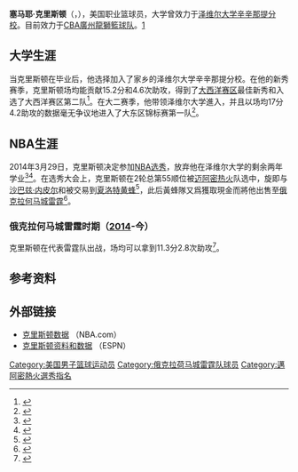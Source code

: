 {{noteTA|G1=NBA}}
{{Infobox basketball biography
| name            = 塞马耶·克里斯顿
| image           = 
| image_size      = 150px
| caption         = 
| number          = 6
| position        = [[控球后卫|控球后卫]]
| height_ft       = 6
| height_in       = 3
| weight_lb       = 190
| league          = [[NBA|NBA]]
| team            = 俄克拉何马城雷霆
| team_link       = 
| birth_date      = {{birth date and age|1992|11|1|mf=y}}
| birth_place     = {{USA}}[[俄亥俄州|俄亥俄州]][[辛辛那提|辛辛那提]]
| nationality     = {{USA}}
| high_school     = {{link-en|文顿-伍兹高中|Winton Woods High School}}<br/>（俄亥俄州辛辛那提）<br/>{{link-en|布鲁斯特预科学院|Brewster Academy}}<br/>（[[新罕布什尔州|新罕布什尔州]]{{link-en|沃尔夫波罗|Wolfeboro, New Hampshire}}）
| college         = [[泽维尔大学辛辛那提分校|泽维尔大学辛辛那提分校]]（2012–2014）
| draft_year      = 2014
| draft_round     = 2
| draft_pick      = 55
| draft_team      = [[迈阿密热火|迈阿密热火]]
| career_start    = 2014
| years1 = {{nbay|2014|start}}
| team1 = [[俄克拉何马城雷霆|俄克拉何马城雷霆]]
| years2 = {{nbay|2017|start}}
| team2 = [[龍獅籃球俱樂部|龍獅籃球俱樂部]]
| highlights      = 
* [[NCAA|NCAA]]{{link-en|大东区锦标赛|Big East Conference}}第一队 (2014)
* {{link-en|大西洋十校聯盟|Atlantic 10 Conference}}第二队 (2013)
* 大西洋十校聯盟最佳新秀 (2013)
| medaltemplates =
}}

'''塞马耶·克里斯顿'''（{{lang-en|'''Semaj Christon'''}}，{{bd|1992年|11月1日}}），美国职业篮球员，大学曾效力于[[泽维尔大学辛辛那提分校|泽维尔大学辛辛那提分校]]。目前效力于[[中國男子籃球職業聯賽|CBA]][[龍獅籃球俱樂部|廣州龍獅籃球队]]。[http://www.longlions.com/index.php?c=article&id=772] {{Wayback|url=http://www.longlions.com/index.php?c=article&id=772 |date=20171209101556 }}

==大学生涯==
当克里斯顿在{{link-en|布鲁斯特预科学院|Brewster Academy}}毕业后，他选择加入了家乡的泽维尔大学辛辛那提分校。在他的新秀赛季，克里斯顿场均能贡献15.2分和4.6次助攻，得到了[[大西洋赛区|大西洋赛区]]最佳新秀和入选了大西洋赛区第二队<ref>{{cite web | last = Eisenberg | first = Jeff | title = Point guard Semaj Christon aims to lead retooled Xavier back to prominence | work = [[Yahoo!_Sports|Yahoo! Sports]] | date = October 23, 2013 | url = http://sports.yahoo.com/blogs/ncaab-the-dagger/point-guard-semaj-christon-aims-lead-retooled-xavier-202851112--ncaab.html | accessdate = May 14, 2014 | archive-date = 2020-11-12 | archive-url = https://web.archive.org/web/20201112031416/http://sports.yahoo.com/blogs/ncaab-the-dagger/point-guard-semaj-christon-aims-lead-retooled-xavier-202851112--ncaab.html | dead-url = no }}</ref>。在大二赛季，他带领泽维尔大学進入{{link-en|大东区锦标赛|Big East Conference}}，并且以场均17分4.2助攻的数据毫无争议地进入了大东区锦标赛第一队<ref>{{cite web | last = Russell | first = Shannon | title = Semaj Christon unanimous Big East first team pick | work = [[Cincinnati_Enquirer|Cincinnati Enquirer]] | date = March 9, 2014 | url = http://www.cincinnati.com/story/blogs/2014/03/09/semaj-christon-big-east-first-team/6231793/ | accessdate = May 14, 2014 | archive-date = 2019-12-06 | archive-url = https://web.archive.org/web/20191206131420/https://www.cincinnati.com/story/blogs/2014/03/09/semaj-christon-big-east-first-team/6231793/ | dead-url = no }}</ref>。

==NBA生涯==
2014年3月29日，克里斯顿决定参加[[2014年NBA選秀|NBA选秀]]，放弃他在泽维尔大学的剩余两年学业<ref>{{cite web | last = Giles | first = Matt | title = Xavier’s Semaj Christon bypasses final two years, declares for the 2014 draft | work = [[NBCSports.com|NBCSports.com]] | date = 2014-03-29 | url = http://collegebasketballtalk.nbcsports.com/2014/03/28/xaviers-semaj-christon-forgoes-eligibility-declares-for-the-2014-draft/ | accessdate = May 14, 2014 | archive-date = 2015-04-07 | archive-url = https://web.archive.org/web/20150407072250/http://collegebasketballtalk.nbcsports.com/2014/03/28/xaviers-semaj-christon-forgoes-eligibility-declares-for-the-2014-draft/ | dead-url = no }}</ref><ref>{{cite web| title =泽维尔大学二年级控卫克里斯顿将参选| work =[[虎扑体育|虎扑体育]]| date =2014-03-29| url =http://voice.hupu.com/nba/1657614.html| deadurl =yes| archiveurl =https://web.archive.org/web/20140913191958/http://voice.hupu.com/nba/1657614.html| archivedate =2014-09-13}}</ref>。在选秀大会上，克里斯顿在2轮总第55顺位被[[迈阿密热火|迈阿密热火]]队选中，旋即与[[沙巴兹·内皮尔|沙巴兹·内皮尔]]和{{link-en|P·J·海尔斯顿|P. J. Hairston}}被交易到[[夏洛特黃蜂_(NBA)|夏洛特黄蜂]]<ref>{{cite web| title =PJ-海尔斯顿，浪子回头金不换| work =[[虎扑体育|虎扑体育]]| date =2014-06-28| url =http://voice.hupu.com/nba/1714337.html| access-date =2014-09-13| archive-date =2017-03-08| archive-url =https://web.archive.org/web/20170308215926/http://voice.hupu.com/nba/1714337.html| dead-url =yes}}</ref>，此后黃蜂隊又爲獲取現金而將他出售至[[俄克拉何马城雷霆|俄克拉何马城雷霆]]<ref>{{cite web| title =黄蜂交易55号秀克里斯顿至雷霆| work =[[虎扑体育|虎扑体育]]| date =2014-06-28| url =http://voice.hupu.com/nba/1713732.html| access-date =2014-09-13| archive-date =2017-03-08| archive-url =https://web.archive.org/web/20170308140356/http://voice.hupu.com/nba/1713732.html| dead-url =yes}}</ref>。

===俄克拉何马城雷霆时期（[[2014-15_NBA賽季|2014]]-今）===
克里斯顿在{{link-en|2014年NBA夏季联赛|2014 NBA Summer League}}代表雷霆队出战，场均可以拿到11.3分2.8次助攻<ref>{{cite web| title=克里斯顿奥兰多夏季联赛数据| work=NBA.COM| date=2014-07-11| url=http://voice.hupu.com/nba/1714337.html| access-date=2014-09-13| archive-date=2017-03-08| archive-url=https://web.archive.org/web/20170308215926/http://voice.hupu.com/nba/1714337.html| dead-url=yes}}</ref>。

==参考资料==
{{Reflist}}

==外部链接==
* [http://www.nba.com/playerfile/semaj_christon 克里斯顿数据] {{Wayback|url=http://www.nba.com/playerfile/semaj_christon |date=20161001160035 }}（NBA.com）
* [http://espn.go.com/nba/player/_/id/2983526/semaj-christon 克里斯顿资料和数据] {{Wayback|url=http://espn.go.com/nba/player/_/id/2983526/semaj-christon |date=20160303184805 }}（ESPN）

{{2014 NBA Draft}}

{{Authority control}}
{{DEFAULTSORT:Christon, Semaj}}
[[Category:美国男子篮球运动员|Category:美国男子篮球运动员]]
[[Category:俄克拉荷马城雷霆队球员|Category:俄克拉荷马城雷霆队球员]]
[[Category:邁阿密熱火選秀指名|Category:邁阿密熱火選秀指名]]